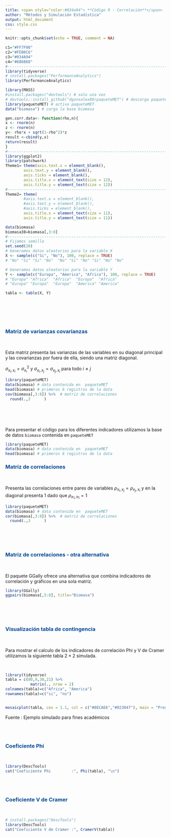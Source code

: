 ```yaml
---
title: <span style="color:#034a94"> **Código R - Correlación**</span>
author: "Métodos y Simulación Estadística"
output: html_document
css: style.css
---
```


```r
knitr::opts_chunk$set(echo = TRUE, comment = NA)

c1="#FF7F00"
c2="#FEB0C6"
c3="#034A94"
c4="#686868"
#-------------------------------------------------------------------------
library(tidyverse)
# install.packages("PerformanceAnalytics")
library(PerformanceAnalytics)

library(MASS)
#install.packages("devtools") # solo una vez
# devtools::install_github("dgonxalex80/paqueteMET") # descarga paqueteDEG
library(paqueteMET) # activa paqueteMET
data("biomasa") # carga la base biomasa

gen.corr.data<- function(rho,n){
x <- rnorm(n)
z <- rnorm(n)
y<- rho*x + sqrt(1-rho^2)*z
result <-cbind(y,x)
return(result)
}
#-------------------------------------------------------------------------
library(ggplot2)
library(patchwork)
Theme1= theme(axis.text.x = element_blank(),
        axis.text.y = element_blank(),
        axis.ticks = element_blank(),
        axis.title.x = element_text(size = 12),
        axis.title.y = element_text(size = 12))
#------------------------------------------------------------------------
Theme2= theme(
        #axis.text.x = element_blank(),
        #axis.text.y = element_blank(),
        #axis.ticks = element_blank(),
        axis.title.x = element_text(size = 11),
        axis.title.y = element_text(size = 11))

data(biomasa)
biomasa38=biomasa[,3:8]
#------------------------------------------------------------------------
# Fijamos semilla
set.seed(20)
# Generamos datos aleatorios para la variable X
X <- sample(c("Si", "No"), 100, replace = TRUE)
# "No" "Si" "Si" "No"  "No" "Si" "No" "Si" "No" "No"

# Generamos datos aleatorios para la variable Y
Y <- sample(c("Europa", "America", "Africa"), 100, replace = TRUE)
# "Europa" "Africa"  "Africa"  "Europa"  "Africa" 
# "Europa" "Europa"  "Europa"  "America" "America"

tabla <- table(X, Y)



```

</br></br></br>

### <span style="color:#034a94">**Matriz de varianzas covarianzas**</span>

</br>


Esta matriz presenta las varianzas de las variables en su diagonal principal y las covarianzas por fuera de ella, siendo una matriz diagonal.

$\sigma_{x_i,x_i} = \sigma^2_{x_i}$ y $\sigma_{x_i,x_j} = \sigma_{x_j,x_i}$ para todo $i \neq j$

```r
library(paqueteMET)
data(biomasa) # data contenida en  paqueteMET
head(biomasa) # primeros 6 registros de la data
cov(biomasa[,3:8]) %>%  # matriz de correlaciones 
  round(.,3      )
```
</br></br></br>

Para presentar el código para los diferentes indicadores utilizamos la base de datos `biomasa` contenida en `paqueteMET`


```r
library(paqueteMET)
data(biomasa) # data contenida en  paqueteMET
head(biomasa) # primeros 6 registros de la data
```





### <span style="color:#034a94">**Matriz de correlaciones**</span>

</br>

Presenta las correlaciones entre pares de variables $\rho_{x_i,x_j} = \rho_{x_j,x_i}$ y en la diagonal presenta 1 dado que $\rho_{x_1, x_1} =1$


```r
library(paqueteMET)
data(biomasa) # data contenida en  paqueteMET
cor(biomasa[,3:8]) %>%  # matriz de correlaciones 
  round(.,3      )
```


</br></br></br>

### <span style="color:#034a94">**Matriz de correlaciones - otra alternativa**</span>

</br>

El paquete GGally ofrece una alternativa que combina indicadores de correlación y gráficos en una sola matriz.


```r
library(GGally)
ggpairs(biomasa[,5:8], title="Biomasa") 
```


</br></br></br>



### <span style="color:#034a94">**Visualización tabla de contingencia**</span>

</br>

Para mostrar el calculo de los indicadores de correlación Phi y V de Cramer utilizamos la siguiente tabla $2 \times 2$ simulada.

</br>

```r
library(tidyverse)
tabla = c(80,9,30,21) %>% 
           matrix(., nrow = 2) 
colnames(tabla)=c("Africa", "America")
rownames(tabla)=c("si", "no")


mosaicplot(tabla, cex = 1.1, col = c("#8ECAE6","#023047"), main = "Proyectos aprobados sistema alimentario")

```

Fuente : Ejemplo simulado para fines académicos

</br></br>

### <span style="color:#034a94">**Coeficiente Phi**</span>

</br>

```r
library(DescTools)
cat("Coeficiente Phi         :", Phi(tabla), "\n")
```


</br></br>

### <span style="color:#034a94">**Coeficiente V de Cramer**</span>

</br>

```r

# install.packages("DescTools")
library(DescTools)
cat("Coeficiente V de Cramer :", CramerV(tabla)) 
```


